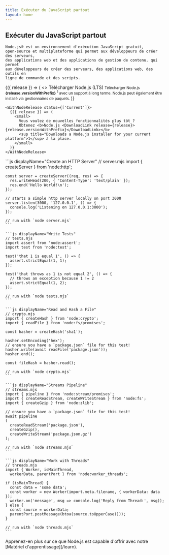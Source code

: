 ```yaml
---
title: Exécuter du JavaScript partout
layout: home
---
```


<section>
  <WithBadge section="index" />

  <div>
    <h1 className="special">Exécuter du JavaScript partout</h1>

    Node.js® est un environnement d'exécution JavaScript gratuit,
    open-source et multiplateforme qui permet aux développeurs de créer des serveurs,
    des applications web et des applications de gestion de contenu. qui permet
    aux développeurs de créer des serveurs, des applications web, des outils en
    ligne de commande et des scripts.

  </div>

  <div>
    <WithNodeRelease status={['LTS']}>
      {({ release }) => (
        <>
          <DownloadButton release={release}>Télécharger Node.js (LTS)</DownloadButton>
          <small>
            Télécharger Node.js  <b>{release.versionWithPrefix}</b>
            <sup title="Downloads a Node.js installer for your current platform">1</sup> avec un support à long terme.
            Node.js peut également être installé via <Link href="/download/package-manager">gestionnaires de paquets</Link>.
          </small>
        </>
      )}
    </WithNodeRelease>

    <WithNodeRelease status={['Current']}>
      {({ release }) => (
        <small>
          Vous voulez de nouvelles fonctionnalités plus tôt ?
          Obtenez <b>Node.js <DownloadLink release={release}>{release.versionWithPrefix}</DownloadLink></b>
          <sup title="Downloads a Node.js installer for your current platform">1</sup> à la place.
        </small>
      )}
    </WithNodeRelease>

  </div>
</section>

<section>
  <div>
    ```js displayName="Create an HTTP Server"
    // server.mjs
    import { createServer } from 'node:http';

    const server = createServer((req, res) => {
      res.writeHead(200, { 'Content-Type': 'text/plain' });
      res.end('Hello World!\n');
    });

    // starts a simple http server locally on port 3000
    server.listen(3000, '127.0.0.1', () => {
      console.log('Listening on 127.0.0.1:3000');
    });

    // run with `node server.mjs`
    ```

    ```js displayName="Write Tests"
    // tests.mjs
    import assert from 'node:assert';
    import test from 'node:test';

    test('that 1 is equal 1', () => {
      assert.strictEqual(1, 1);
    });

    test('that throws as 1 is not equal 2', () => {
      // throws an exception because 1 != 2
      assert.strictEqual(1, 2);
    });

    // run with `node tests.mjs`
    ```

    ```js displayName="Read and Hash a File"
    // crypto.mjs
    import { createHash } from 'node:crypto';
    import { readFile } from 'node:fs/promises';

    const hasher = createHash('sha1');

    hasher.setEncoding('hex');
    // ensure you have a `package.json` file for this test!
    hasher.write(await readFile('package.json'));
    hasher.end();

    const fileHash = hasher.read();

    // run with `node crypto.mjs`
    ```

    ```js displayName="Streams Pipeline"
    // streams.mjs
    import { pipeline } from 'node:stream/promises';
    import { createReadStream, createWriteStream } from 'node:fs';
    import { createGzip } from 'node:zlib';

    // ensure you have a `package.json` file for this test!
    await pipeline
    (
      createReadStream('package.json'),
      createGzip(),
      createWriteStream('package.json.gz')
    );

    // run with `node streams.mjs`
    ```

    ```js displayName="Work with Threads"
    // threads.mjs
    import { Worker, isMainThread,
      workerData, parentPort } from 'node:worker_threads';

    if (isMainThread) {
      const data = 'some data';
      const worker = new Worker(import.meta.filename, { workerData: data });
      worker.on('message', msg => console.log('Reply from Thread:', msg));
    } else {
      const source = workerData;
      parentPort.postMessage(btoa(source.toUpperCase()));
    }

    // run with `node threads.mjs`
    ```

  </div>
  Apprenez-en plus sur ce que Node.js est capable d'offrir avec notre [Matériel d'apprentissage](/learn).
</section>
